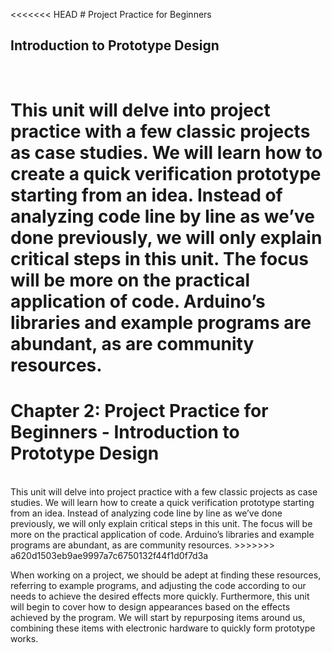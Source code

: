 <<<<<<< HEAD
# Project Practice for Beginners

## Introduction to Prototype Design {.unnumbered}

<br /> This unit will delve into project practice with a few classic projects as case studies. We will learn how to create a quick verification prototype starting from an idea. Instead of analyzing code line by line as we've done previously, we will only explain critical steps in this unit. The focus will be more on the practical application of code. Arduino's libraries and example programs are abundant, as are community resources.
=======
# Chapter 2: Project Practice for Beginners - Introduction to Prototype Design
<br />
This unit will delve into project practice with a few classic projects as case studies. We will learn how to create a quick verification prototype starting from an idea. Instead of analyzing code line by line as we've done previously, we will only explain critical steps in this unit. The focus will be more on the practical application of code. Arduino's libraries and example programs are abundant, as are community resources.
>>>>>>> a620d1503eb9ae9997a7c6750132f44f1d0f7d3a

When working on a project, we should be adept at finding these resources, referring to example programs, and adjusting the code according to our needs to achieve the desired effects more quickly. Furthermore, this unit will begin to cover how to design appearances based on the effects achieved by the program. We will start by repurposing items around us, combining these items with electronic hardware to quickly form prototype works.
